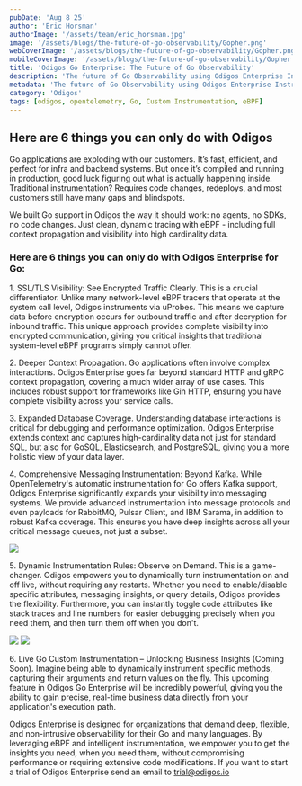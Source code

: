 ```yaml
---
pubDate: 'Aug 8 25'
author: 'Eric Horsman'
authorImage: '/assets/team/eric_horsman.jpg'
image: '/assets/blogs/the-future-of-go-observability/Gopher.png'
webCoverImage: '/assets/blogs/the-future-of-go-observability/Gopher.png'
mobileCoverImage: '/assets/blogs/the-future-of-go-observability/Gopher.png'
title: 'Odigos Go Enterprise: The Future of Go Observability'
description: 'The future of Go Observability using Odigos Enterprise Instrumentation'
metadata: 'The future of Go Observability using Odigos Enterprise Instrumentation'
category: 'Odigos'
tags: [odigos, opentelemetry, Go, Custom Instrumentation, eBPF]
---
```


## Here are 6 things you can only do with Odigos

Go applications are exploding with our customers. It’s fast, efficient, and perfect for infra and backend systems. But once it’s compiled and running in production, good luck figuring out what is actually happening inside. Traditional instrumentation? Requires code changes, redeploys, and most customers still have many gaps and blindspots.

We built Go support in Odigos the way it should work: no agents, no SDKs, no code changes. Just clean, dynamic tracing with eBPF - including full context propagation and visibility into high cardinality data.

### Here are 6 things you can only do with Odigos Enterprise for Go:

<span className='font-bold'>1. SSL/TLS Visibility: See Encrypted Traffic Clearly.</span> This is a crucial differentiator. Unlike many network-level eBPF tracers that operate at the system call level,
Odigos instruments via uProbes. This means we capture data before encryption occurs for outbound traffic and after decryption for inbound traffic. This unique approach provides complete visibility into
encrypted communication, giving you critical insights that traditional system-level eBPF programs simply cannot offer.

<span className='font-bold'>2. Deeper Context Propagation.</span> Go applications often involve complex interactions. Odigos Enterprise goes far beyond standard HTTP and gRPC context propagation, covering
a much wider array of use cases. This includes robust support for frameworks like Gin HTTP, ensuring you have complete visibility across your service calls.

<span className='font-bold'>3. Expanded Database Coverage.</span> Understanding database interactions is critical for debugging and performance optimization. Odigos Enterprise extends context and captures
high-cardinality data not just for standard SQL, but also for GoSQL, Elasticsearch, and PostgreSQL, giving you a more holistic view of your data layer.

<span className='font-bold'>4. Comprehensive Messaging Instrumentation: Beyond Kafka.</span> While OpenTelemetry's automatic instrumentation for Go offers Kafka support, Odigos Enterprise significantly
expands your visibility into messaging systems. We provide advanced instrumentation into message protocols and even payloads for RabbitMQ, Pulsar Client, and IBM Sarama, in addition to robust Kafka coverage.
This ensures you have deep insights across all your critical message queues, not just a subset.

![][image1]

<span className='font-bold'>5. Dynamic Instrumentation Rules: Observe on Demand.</span> This is a game-changer. Odigos empowers you to dynamically turn instrumentation on and off live, without requiring
any restarts. Whether you need to enable/disable specific attributes, messaging insights, or query details, Odigos provides the flexibility. Furthermore, you can instantly toggle code attributes like stack
traces and line numbers for easier debugging precisely when you need them, and then turn them off when you don't.

![][image2]
![][image3]

<span className='font-bold'>6. Live Go Custom Instrumentation – Unlocking Business Insights (Coming Soon).</span> Imagine being able to dynamically instrument specific methods, capturing their arguments
and return values on the fly. This upcoming feature in Odigos Go Enterprise will be incredibly powerful, giving you the ability to gain precise, real-time business data directly from your application's
execution path.

Odigos Enterprise is designed for organizations that demand deep, flexible, and non-intrusive observability for their Go and many languages. By leveraging eBPF and intelligent instrumentation, we empower you to get the insights you need, when you need them, without compromising performance or requiring extensive code modifications. If you want to start a trial of Odigos Enterprise send an email to trial@odigos.io

[image1]: /assets/blogs/the-future-of-go-observability/AnalyticsSpan.png
[image2]: /assets/blogs/the-future-of-go-observability/payloadcollection.png
[image3]: /assets/blogs/the-future-of-go-observability/CodeAttributes.png
